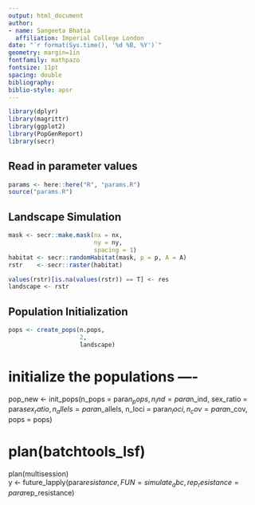 ```yaml
---
output: html_document
author:
- name: Sangeeta Bhatia
  affiliation: Imperial College London
date: "`r format(Sys.time(), '%d %B, %Y')`"
geometry: margin=1in
fontfamily: mathpazo
fontsize: 11pt
spacing: double
bibliography: 
biblio-style: apsr
---
```


```r

library(dplyr)
library(magrittr)
library(ggplot2)
library(PopGenReport)
library(secr)
```
## Read in parameter values

```r
params <- here::here("R", "params.R")
source("params.R")

```

## Landscape Simulation

```r

mask <- secr::make.mask(nx = nx,
                        ny = ny,
                        spacing = 1)
habitat <- secr::randomHabitat(mask, p = p, A = A)
rstr    <- secr::raster(habitat)

values(rstr)[is.na(values(rstr)) == T] <- res
landscape <- rstr

```


## Population Initialization

```r
pops <- create_pops(n.pops, 
                    2,
                    landscape)

```


# initialize the populations ----
pop_new <- init_pops(n_pops    =  para$n_pops,
                     n_ind     =  para$n_ind,
                     sex_ratio =  para$sex_ratio,
                     n_allels  =  para$n_allels,
                     n_loci    =  para$n_loci,
                     n_cov     =  para$n_cov,
                     pops      =  pops)


# plan(batchtools_lsf)
plan(multisession)  
y <- future_lapply(para$resistance,
                   FUN =  simulate_abc,
                   rep_resistance = para$rep_resistance)
